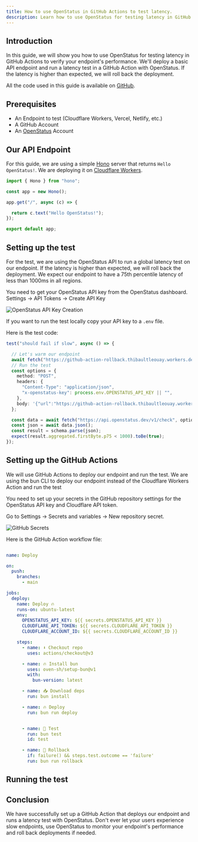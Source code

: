 ```yaml
---
title: How to use OpenStatus in GitHub Actions to test latency.
description: Learn how to use OpenStatus for testing latency in GitHub Actions to verify your endpoint's performance.
---
```


## Introduction


In this guide, we will show you how to use OpenStatus for testing latency in GitHub Actions to verify your endpoint's performance. We'll deploy a basic API endpoint and run a latency test in a GitHub Action with OpenStatus. If the latency is higher than expected, we will roll back the deployment.

All the code used in this guide is available on [GitHub](https://github.com/openstatusHQ/github-action-rollback).


## Prerequisites

- An Endpoint to test (Cloudflare Workers, Vercel, Netlify, etc.)
- A GitHub Account
- An [OpenStatus](https://www.openstatus.dev) Account


## Our API Endpoint

For this guide, we are using a simple [Hono](https://www.hono.dev) server that returns `Hello OpenStatus!`.
We are deploying it on [Cloudflare Workers](https://workers.cloudflare.com/).

```typescript
import { Hono } from "hono";

const app = new Hono();

app.get("/", async (c) => {

  return c.text("Hello OpenStatus!");
});

export default app;
```


## Setting up the test

For the test, we are using the OpenStatus API to run a global latency test on our endpoint.
If the latency is higher than expected, we will roll back the deployment.
We expect our endpoint to have a 75th percentile latency of less than 1000ms in all regions.

You need to get your OpenStatus API key from the OpenStatus dashboard.
Settings -> API Tokens -> Create API Key

<Frame caption="GitHub Settings">
  <img
    src="/images/guides/latency-ci-integration-test/openstatus-api-token.png"
    alt="OpenStatus API Key Creation"
  />
</Frame>

If you want to run the test locally copy your API key to a `.env` file.



Here is the test code:

```typescript
test("should fail if slow", async () => {

  // Let's warm our endpoint
  await fetch("https://github-action-rollback.thibaultleouay.workers.dev/");
  // Run the test
  const options = {
    method: "POST",
    headers: {
      "Content-Type": "application/json",
      "x-openstatus-key": process.env.OPENSTATUS_API_KEY || "",
    },
    body: '{"url":"https://github-action-rollback.thibaultleouay.workers.dev/","method":"GET","regions":["ams","iad","gru"],"runCount":2,"aggregated":true}',
  };

  const data = await fetch("https://api.openstatus.dev/v1/check", options);
  const json = await data.json();
  const result = schema.parse(json);
  expect(result.aggregated.firstByte.p75 < 1000).toBe(true);
});
```
## Setting up the GitHub Actions

We will use GitHub Actions to deploy our endpoint and run the test.
We are using the bun CLI to deploy our endpoint instead of the Cloudflare Workers Action and run the test

You need to set up your secrets in the GitHub repository settings for the OpenStatus API key and Cloudflare API token.

Go to Settings -> Secrets and variables  -> New repository secret.


<Frame caption="GitHub Settings">
  <img
    src="/images/guides/latency-ci-integration-test/github-api-token.png"
    alt="GitHub Secrets"
  />
</Frame>



Here is the GitHub Action workflow file:

```yaml

name: Deploy

on:
  push:
    branches:
      - main

jobs:
  deploy:
    name: Deploy 🔥
    runs-on: ubuntu-latest
    env:
      OPENSTATUS_API_KEY: ${{ secrets.OPENSTATUS_API_KEY }}
      CLOUDFLARE_API_TOKEN: ${{ secrets.CLOUDFLARE_API_TOKEN }}
      CLOUDFLARE_ACCOUNT_ID: ${{ secrets.CLOUDFLARE_ACCOUNT_ID }}

    steps:
      - name: ⬇️ Checkout repo
        uses: actions/checkout@v3

      - name: 🔥 Install bun
        uses: oven-sh/setup-bun@v1
        with:
          bun-version: latest

      - name: 📥 Download deps
        run: bun install

      - name: 🔥 Deploy
        run: bun run deploy


      - name: 🧪 Test
        run: bun test
        id: test

      - name: 🚀 Rollback
        if: failure() && steps.test.outcome == 'failure'
        run: bun run rollback

```

## Running the test

## Conclusion

We have successfully set up a GitHub Action that deploys our endpoint and runs a latency test with OpenStatus.
Don't ever let your users experience slow endpoints, use OpenStatus to monitor your endpoint's performance and roll back deployments if needed.